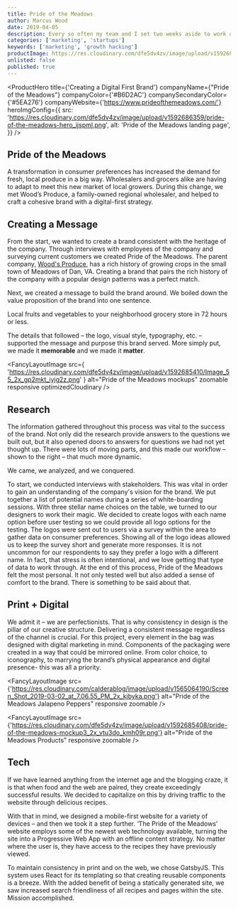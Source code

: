 ```yaml
---
title: Pride of the Meadows
author: Marcus Wood
date: 2019-04-05
description: Every so often my team and I set two weeks aside to work on a passion project. The bottom is line is ever important, but feeding the soul with an adventure on the side is as well.
categories: ['marketing', 'startups']
keywords: ['marketing', 'growth hacking']
productImage: https://res.cloudinary.com/dfe5dv4zv/image/upload/v1592686359/pride-of-the-meadows-hero_ijspml.png
unlisted: false
published: true
---
```


<ProductHero
  title={'Creating a Digital First Brand'}
  companyName={"Pride of the Meadows"}
  companyColor={'#B6D2AC'}
  companySecondaryColor={'#5EA276'}
  companyWebsite={'https://www.prideofthemeadows.com/'}
  heroImgConfig={{
    src:
      'https://res.cloudinary.com/dfe5dv4zv/image/upload/v1592686359/pride-of-the-meadows-hero_ijspml.png',
    alt: 'Pride of the Meadows landing page',
  }}
/>

<Section smallPadding>

## Pride of the Meadows

A transformation in consumer preferences has increased the demand for
fresh, local produce in a big way. Wholesalers and grocers alike are
having to adapt to meet this new market of local growers. During this
change, we met Wood’s Produce, a family-owned regional wholesaler, and
helped to craft a cohesive brand with a digital-first strategy.

</Section>

<Section smallPadding>

## Creating a Message

From the start, we wanted to create a brand consistent with the
heritage of the company. Through interviews with employees of the
company and surveying current customers we created Pride of the
Meadows. The parent company, [Wood's Produce](https://woodsproduce.com/),
has a rich history of growing crops in the small town of Meadows of
Dan, VA. Creating a brand that pairs the rich history of the company
with a popular design patterns was a perfect match.

Next, we created a message to build the brand around. We boiled down
the value proposition of the brand into one sentence.

<FancyTile>
  Local fruits and vegetables to your neighborhood grocery store in 72
  hours or less.
</FancyTile>

The details that followed – the logo, visual style, typography, etc. –
supported the message and purpose this brand served. More simply put,
we made it **memorable** and we made it **matter**.

</Section>

<Section secondaryBackground>

<FancyLayoutImage
  src={
    'https://res.cloudinary.com/dfe5dv4zv/image/upload/v1592685410/Image_55_2x_gp2mkt_iyjg2z.png'
  }
  alt="Pride of the Meadows mockups"
  zoomable
  responsive
  optimizedCloudinary
/>

</Section>

<Section>

## Research

The information gathered throughout this process was vital to
the success of the brand. Not only did the research provide
answers to the questions we built out, but it also opened doors
to answers for questions we had not yet thought up. There were
lots of moving parts, and this made our workflow – shown to the
right – that much more dynamic.

We came, we analyzed, and we conquered.

<FancySteps>
  <FancyStepsGroup>
    <FancyStepsStep
      step="1"
      stepColor="rgba(132, 184, 151, .8)"
      arrowDirection="right"
    >
      To start, we conducted interviews with stakeholders. This
      was vital in order to gain an understanding of the company's
      vision for the brand.
    </FancyStepsStep>
    <FancyStepsStep
      step="2"
    >
      We put together a list of potential names during a series of
      white-boarding sessions.
    </FancyStepsStep>
  </FancyStepsGroup>
  <FancyStepsStep
    step="3"
  >
    With three stellar name choices on the table, we turned to our
    designers to work their magic. We decided to create logos with
    each name option before user testing so we could provide all
    logo options for the testing.
  </FancyStepsStep>
  <FancyStepsStep
    step="4"
  >
    The logos were sent out to users via a survey within the area
    to gather data on consumer preferences. Showing all of the
    logo ideas allowed us to keep the survey short and generate
    more responses. It is not uncommon for our respondents to say
    they prefer a logo with a different name. In fact, that stress
    is often intentional, and we love getting that type of data to
    work through.
  </FancyStepsStep>
  <FancyStepsStep
    step="5"
    showArrow={false}
  >
    At the end of this process, Pride of the Meadows felt the most
    personal. It not only tested well but also added a sense of
    comfort to the brand. There is something to be said about
    that.
  </FancyStepsStep>
</FancySteps>

</Section>

<Section >

## Print + Digital

We admit it – we are perfectionists. That is why consistency in design
is the pillar of our creative structure. Delivering a consistent
message regardless of the channel is crucial. For this project, every
element in the bag was designed with digital marketing in mind.
Components of the packaging were created in a way that could be
mirrored online. From color choice, to iconography, to marrying the
brand’s physical appearance and digital presence- this was all a
priority.

<FancyTile>

  <FancyLayoutImage
    src={'https://res.cloudinary.com/calderablog/image/upload/v1565064190/Screen_Shot_2019-03-02_at_7.06.55_PM_2x_kjbyka.png'}
    alt="Pride of the Meadows Jalapeno Peppers"
    responsive
    zoomable
  />

</FancyTile>

</Section>

<Section twoColumn>

<SectionColumn>

<FancyLayoutImage
  src={'https://res.cloudinary.com/dfe5dv4zv/image/upload/v1592685408/pride-of-the-meadows-mockup3_2x_vtu3do_kmh09r.png'}
  alt="Pride of the Meadows Products"
  responsive
  zoomable
/>

</SectionColumn>

<SectionColumn>

## Tech

If we have learned anything from the internet age and the
blogging craze, it is that when food and the web are paired,
they create exceedingly successful results. We decided to
capitalize on this by driving traffic to the website through
delicious recipes.

With that in mind, we designed a mobile-first website for a
variety of devices – and then we took it a step further. ‘The
Pride of the Meadows’ website employs some of the newest web
technology available, turning the site into a Progressive Web
App with an offline content strategy. No matter where the user
is, they have access to the recipes they have previously viewed.

To maintain consistency in print and on the web, we chose
GatsbyJS. This system uses React for its templating so that
creating reusable components is a breeze. With the added benefit
of being a statically generated site, we saw increased search
friendliness of all recipes and pages within the site. Mission
accomplished.

</SectionColumn>

</Section>
